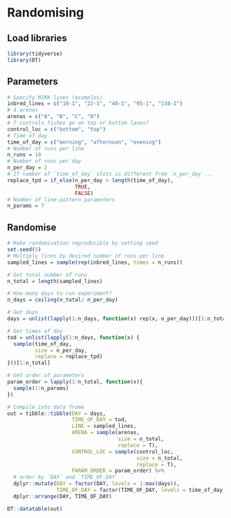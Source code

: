 # Randomising

## Load libraries

```r
library(tidyverse)
library(DT)
```

## Parameters

```r
# Specify MIKK lines (examples)
inbred_lines = c("10-1", "22-1", "40-1", "95-1", "134-1")
# 4 arenas
arenas = c("A", "B", "C", "D")
# 7 controls fishes go on top or bottom lanes?
control_loc = c("bottom", "top")
# Time of day
time_of_day = c("morning", "afternoon", "evening")
# Number of runs per line
n_runs = 10
# Number of runs per day
n_per_day = 2
# If number of `time_of_day` slots is different from `n_per_day`...
replace_tpd = if_else(n_per_day > length(time_of_day),
                      TRUE,
                      FALSE)
# Number of line-pattern parameters
n_params = 7
```

## Randomise

```r
# Make randomisation reproducible by setting seed
set.seed(5)
# Multiply lines by desired number of runs per line
sampled_lines = sample(rep(inbred_lines, times = n_runs))

# Get total number of runs
n_total = length(sampled_lines)

# How many days to run experiment?
n_days = ceiling(n_total/ n_per_day)

# Get days
days = unlist(lapply(1:n_days, function(x) rep(x, n_per_day)))[1:n_total]

# Get times of day
tod = unlist(lapply(1:n_days, function(x) {
  sample(time_of_day,
         size = n_per_day,
         replace = replace_tpd)
}))[1:n_total]

# Get order of parameters
param_order = lapply(1:n_total, function(x){
  sample(1:n_params)
})

# Compile into data frame
out = tibble::tibble(DAY = days,
                     TIME_OF_DAY = tod,
                     LINE = sampled_lines,
                     ARENA = sample(arenas,
                                    size = n_total,
                                    replace = T),
                     CONTROL_LOC = sample(control_loc,
                                          size = n_total,
                                          replace = T),
                     PARAM_ORDER = param_order) %>% 
  # order by `DAY` and `TIME_OF_DAY`
  dplyr::mutate(DAY = factor(DAY, levels = 1:max(days)),
                TIME_OF_DAY = factor(TIME_OF_DAY, levels = time_of_day)) %>% 
  dplyr::arrange(DAY, TIME_OF_DAY)

DT::datatable(out)
```

